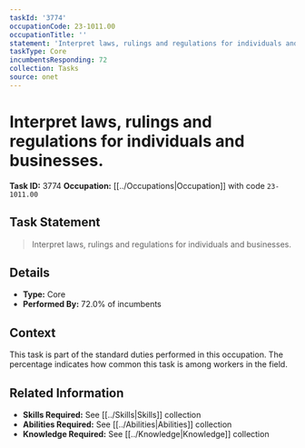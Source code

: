 ```yaml
---
taskId: '3774'
occupationCode: 23-1011.00
occupationTitle: ''
statement: 'Interpret laws, rulings and regulations for individuals and businesses.'
taskType: Core
incumbentsResponding: 72
collection: Tasks
source: onet
---
```

# Interpret laws, rulings and regulations for individuals and businesses.

**Task ID:** 3774
**Occupation:** [[../Occupations|Occupation]] with code `23-1011.00`

## Task Statement

> Interpret laws, rulings and regulations for individuals and businesses.

## Details

- **Type:** Core
- **Performed By:** 72.0% of incumbents

## Context

This task is part of the standard duties performed in this occupation. The percentage indicates how common this task is among workers in the field.

## Related Information

- **Skills Required:** See [[../Skills|Skills]] collection
- **Abilities Required:** See [[../Abilities|Abilities]] collection
- **Knowledge Required:** See [[../Knowledge|Knowledge]] collection
